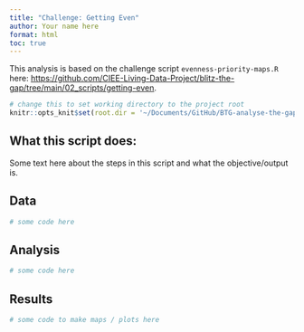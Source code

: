 ```yaml
---
title: "Challenge: Getting Even"
author: Your name here
format: html
toc: true
---
```


This analysis is based on the challenge script `evenness-priority-maps.R` here: [https://github.com/CIEE-Living-Data-Project/blitz-the-gap/tree/main/02_scripts/getting-even](https://github.com/CIEE-Living-Data-Project/blitz-the-gap/tree/main/02_scripts/getting-even).

```r
# change this to set working directory to the project root
knitr::opts_knit$set(root.dir = '~/Documents/GitHub/BTG-analyse-the-gap/')
```


## What this script does:

Some text here about the steps in this script and what the objective/output is.


## Data

```r
# some code here
```


## Analysis


```r
# some code here
```


## Results

```r
# some code to make maps / plots here
```
